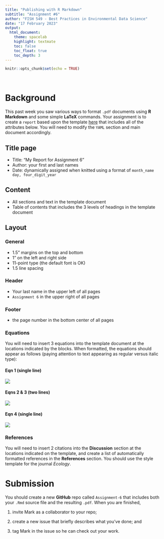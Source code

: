 ```yaml
---
title: "Publishing with R Markdown"
subtitle: "Assignment #6"
author: "FISH 549 - Best Practices in Environmental Data Science"
date: "17 February 2023"
output:
  html_document:
    theme: spacelab
    highlight: textmate
    toc: false
    toc_float: true
    toc_depth: 3
---
```


```r
knitr::opts_chunk$set(echo = TRUE)
```

<br>

# Background

This past week you saw various ways to format `.pdf` documents using **R Markdown** and some simple **LaTeX** commands. Your assignment is to create a `report` based upon the template [here](hw_06_template.Rmd) that includes all of the attributes below. You will need to modify the `YAML` section and main document accordingly.

## Title page

* Title: "My Report for Assignment 6"  
* Author: your first and last names
* Date: dynamically assigned when knitted using a format of `month_name day, four_digit_year`

## Content

* All sections and text in the template document  
* Table of contents that includes the 3 levels of headings in the template document

## Layout

### General

* 1.5" margins on the top and bottom  
* 1" on the left and right side  
* 11-point type (the default font is OK)
* 1.5 line spacing

### Header

* Your last name in the upper left of all pages  
* `Assignment 6` in the upper right of all pages

### Footer

* the page number in the bottom center of all pages

### Equations

You will need to insert 3 equations into the template document at the locations indicated by the blocks. When formatted, the equations should appear as follows (paying attention to text appearing as regular versus italic type):

#### Eqn 1 (single line)

![](images/eqn_1.png)  

#### Eqns 2 & 3 (two lines)

![](images/eqn_23.png)  

#### Eqn 4 (single line)

![](images/eqn_4.png)  

### References

You will need to insert 2 citations into the **Discussion** section at the locations indicated on the template, and create a list of automatically formatted references in the **References** section. You should use the style template for the journal *Ecology*.


# Submission

You should create a new **GitHub** repo called `Assignment-6` that includes both your `.Rmd` source file and the resulting `.pdf`. When you are finished,

1) invite Mark as a collaborator to your repo;

2) create a new issue that briefly describes what you've done; and 

3) tag Mark in the issue so he can check out your work.
